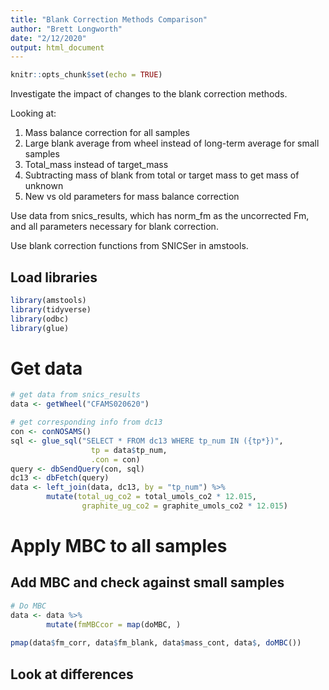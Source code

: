 ```yaml
---
title: "Blank Correction Methods Comparison"
author: "Brett Longworth"
date: "2/12/2020"
output: html_document
---
```


```r
knitr::opts_chunk$set(echo = TRUE)
```

Investigate the impact of changes to the blank correction methods.

Looking at:

1. Mass balance correction for all samples
2. Large blank average from wheel instead of long-term average for small samples
3. Total_mass instead of target_mass
4. Subtracting mass of blank from total or target mass to get mass of unknown
5. New vs old parameters for mass balance correction

Use data from snics_results, which has norm_fm as the uncorrected Fm, and all
parameters necessary for blank correction.

Use blank correction functions from SNICSer in amstools.

## Load libraries

```r
library(amstools)
library(tidyverse)
library(odbc)
library(glue)
```

# Get data

```r
# get data from snics_results
data <- getWheel("CFAMS020620")

# get corresponding info from dc13
con <- conNOSAMS()
sql <- glue_sql("SELECT * FROM dc13 WHERE tp_num IN ({tp*})",
                  tp = data$tp_num,
                  .con = con)
query <- dbSendQuery(con, sql)
dc13 <- dbFetch(query)
data <- left_join(data, dc13, by = "tp_num") %>% 
        mutate(total_ug_co2 = total_umols_co2 * 12.015,
                graphite_ug_co2 = graphite_umols_co2 * 12.015)
```

# Apply MBC to all samples

## Add MBC and check against small samples

```r

# Do MBC
data <- data %>%
        mutate(fmMBCcor = map(doMBC, )
               
pmap(data$fm_corr, data$fm_blank, data$mass_cont, data$, doMBC())
```

## Look at differences

